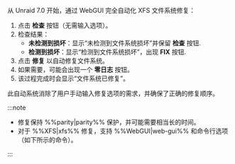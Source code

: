 从 Unraid 7.0 开始，通过 WebGUI 完全自动化 XFS 文件系统修复：

1. 点击 **检查** 按钮（无需输入选项）。
2. 检查结果：
   - **未检测到损坏**：显示“未检测到文件系统损坏”并保留 **检查** 按钮.
   - **检测到损坏**：显示“检测到文件系统损坏”，出现 **FIX** 按钮.
3. 点击 **修复** 以自动修复文件系统。
4. 如果需要，可能会出现一个 **零日志** 按钮。
5. 该过程完成时会显示“文件系统已修复”。

此自动系统消除了用户手动输入修复选项的需求，并确保了正确的修复顺序。

:::note

- 修复保持 %%parity|parity%% 保护，并可能需要相当长的时间。
- 对于 %%XFS|xfs%% 修复，支持 %%WebGUI|web-gui%% 和命令行选项（如下所示的命令）。

:::

